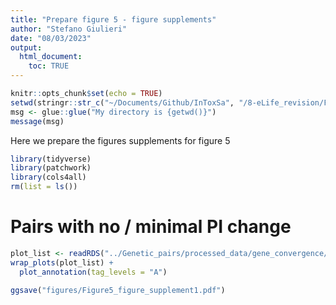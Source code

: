 ```yaml
---
title: "Prepare figure 5 - figure supplements"
author: "Stefano Giulieri"
date: "08/03/2023"
output:
  html_document:
    toc: TRUE
---
```


```r
knitr::opts_chunk$set(echo = TRUE)
setwd(stringr::str_c("~/Documents/Github/InToxSa", "/8-eLife_revision/Figure5_prepare"))
msg <- glue::glue("My directory is {getwd()}")
message(msg)
```

Here we prepare the figures supplements for figure 5


```r
library(tidyverse)
library(patchwork)
library(cols4all)
rm(list = ls())
```

# Pairs with no / minimal PI change

```r
plot_list <- readRDS("../Genetic_pairs/processed_data/gene_convergence/PI_similar/convergence_plots_eqPI.Rda")
wrap_plots(plot_list) +
  plot_annotation(tag_levels = "A")

```

```r
ggsave("figures/Figure5_figure_supplement1.pdf")
```



